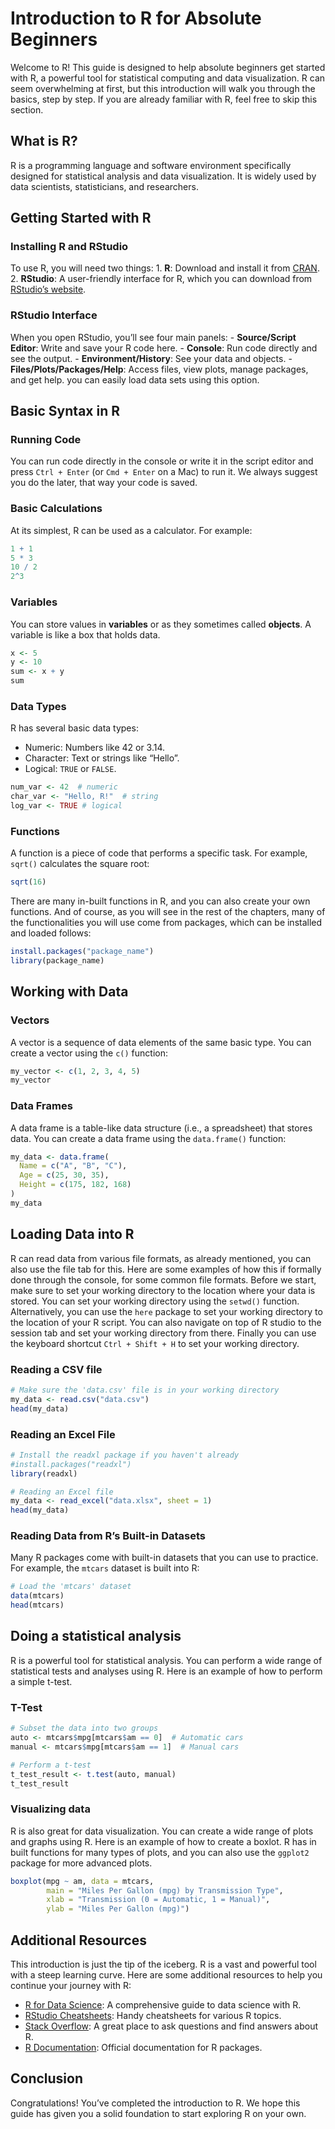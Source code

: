 # Introduction to R for Absolute Beginners


Welcome to R! This guide is designed to help absolute beginners get started with R, a powerful tool for statistical computing and data visualization. R can seem overwhelming at first, but this introduction will walk you through the basics, step by step. If you are already familiar with R, feel free to skip this section.

## What is R?

R is a programming language and software environment specifically designed for statistical analysis and data visualization. It is widely used by data scientists, statisticians, and researchers.

## Getting Started with R

### Installing R and RStudio

To use R, you will need two things:
1. **R**: Download and install it from [CRAN](https://cran.r-project.org/).
2. **RStudio**: A user-friendly interface for R, which you can download from [RStudio's website](https://posit.co/download/rstudio-desktop/).

### RStudio Interface

When you open RStudio, you'll see four main panels:
- **Source/Script Editor**: Write and save your R code here.
- **Console**: Run code directly and see the output.
- **Environment/History**: See your data and objects.
- **Files/Plots/Packages/Help**: Access files, view plots, manage packages, and get help. you can easily load data sets using this option.

## Basic Syntax in R

### Running Code

You can run code directly in the console or write it in the script editor and press `Ctrl + Enter` (or `Cmd + Enter` on a Mac) to run it. We always suggest you do the later, that way your code is saved. 

### Basic Calculations

At its simplest, R can be used as a calculator. For example:

```r
1 + 1
5 * 3
10 / 2
2^3
```

### Variables 

You can store values in **variables** or as they sometimes called **objects**. A variable is like a box that holds data.

```r
x <- 5
y <- 10
sum <- x + y
sum
```

### Data Types

R has several basic data types:

- Numeric: Numbers like 42 or 3.14.
- Character: Text or strings like "Hello".
- Logical: `TRUE` or `FALSE`.

```r
num_var <- 42  # numeric
char_var <- "Hello, R!"  # string
log_var <- TRUE # logical 
```


### Functions

A function is a piece of code that performs a specific task. For example, `sqrt()` calculates the square root:

```r
sqrt(16)
```

There are many in-built functions in R, and you can also create your own functions. And of course, as you will see in the rest of the chapters, many of the functionalities you will use come from packages, which can be installed and loaded follows:

```r
install.packages("package_name")
library(package_name)
```

## Working with Data

### Vectors

A vector is a sequence of data elements of the same basic type. You can create a vector using the `c()` function:

```r
my_vector <- c(1, 2, 3, 4, 5)
my_vector
```

### Data Frames

A data frame is a table-like data structure (i.e., a spreadsheet) that stores data. You can create a data frame using the
`data.frame()` function:

```r
my_data <- data.frame(
  Name = c("A", "B", "C"),
  Age = c(25, 30, 35),
  Height = c(175, 182, 168)
)
my_data
```


## Loading Data into R

R can read data from various file formats, as already mentioned, you can also use the file tab for this. Here are some examples of how this if formally done through the console, for some common file formats. Before we start, make sure to set your working directory to the location where your data is stored. You can set your working directory using the `setwd()` function. Alternatively, you can use the `here` package to set your working directory to the location of your R script. You can also navigate on top of R studio to the session tab and set your working directory from there. Finally you can use the keyboard shortcut `Ctrl + Shift + H` to set your working directory.

### Reading a CSV file

```r
# Make sure the 'data.csv' file is in your working directory
my_data <- read.csv("data.csv")
head(my_data)
```

### Reading an Excel File

```r
# Install the readxl package if you haven't already
#install.packages("readxl")
library(readxl)

# Reading an Excel file
my_data <- read_excel("data.xlsx", sheet = 1)
head(my_data)
```

### Reading Data from R's Built-in Datasets

Many R packages come with built-in datasets that you can use to practice. For example, the `mtcars` dataset is built into R:


```r
# Load the 'mtcars' dataset
data(mtcars)
head(mtcars)
```

## Doing a statistical analysis

R is a powerful tool for statistical analysis. You can perform a wide range of statistical tests and analyses using R. Here is an example of how to perform a simple t-test.

### T-Test


```r
# Subset the data into two groups
auto <- mtcars$mpg[mtcars$am == 0]  # Automatic cars
manual <- mtcars$mpg[mtcars$am == 1]  # Manual cars

# Perform a t-test
t_test_result <- t.test(auto, manual)
t_test_result
```


### Visualizing data

R is also great for data visualization. You can create a wide range of plots and graphs using R. Here is an example of how to create a boxlot. R has in built functions for many types of plots, and you can also use the `ggplot2` package for more advanced plots.

```r
boxplot(mpg ~ am, data = mtcars,
        main = "Miles Per Gallon (mpg) by Transmission Type",
        xlab = "Transmission (0 = Automatic, 1 = Manual)",
        ylab = "Miles Per Gallon (mpg)")
```


## Additional Resources

This introduction is just the tip of the iceberg. R is a vast and powerful tool with a steep learning curve. Here are some additional resources to help you continue your journey with R:

- [R for Data Science](https://r4ds.had.co.nz/): A comprehensive guide to data science with R.
- [RStudio Cheatsheets](https://www.rstudio.com/resources/cheatsheets/): Handy cheatsheets for various R topics.
- [Stack Overflow](https://stackoverflow.com/): A great place to ask questions and find answers about R.
- [R Documentation](https://www.rdocumentation.org/): Official documentation for R packages.


## Conclusion

Congratulations! You've completed the introduction to R. We hope this guide has given you a solid foundation to start exploring R on your own.


